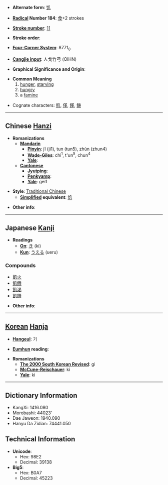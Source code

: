 * '''Alternate form''': [[饥]]

* '''[[Wiktionary:Chinese radical index| Radical]] Number 184''': [[Wiktionary:Chinese radical index 食|食]]+2 strokes

* '''[[Wiktionary:Chinese total strokes index|Stroke number]]''': [[Wiktionary:Chinese total strokes index 11|11]]

* '''Stroke order''': 

* '''[[Wiktionary:Chinese four corner index|Four-Corner System]]''': 8771<sub>0</sub>

* '''[[Wiktionary:Chinese Cangjie index|Cangjie input]]''': 人戈竹弓 (OIHN)

* '''Graphical Significance and Origin''': 

* '''Common Meaning'''
*# [[hunger]], [[starve|starv]]ing
*# [[hungry]]
*# a [[famine]]

* Cognate characters: [[肌]], [[僅]], [[饉]], [[饑]]

----

== Chinese [[Hanzi]] ==

* '''Romanizations'''
** '''[[Mandarin]]'''
*** '''[[Pinyin]]''': jī (ji1), tun (tun5), zhùn (zhun4)
*** '''[[Wade-Giles]]''': chi<sup>1</sup>, t'un<sup>5</sup>, chun<sup>4</sup>
*** '''[[Yale]]''': 
** '''[[Cantonese]]'''
*** '''[[Jyutping]]''':
*** '''[[Penkyamp]]''': 
*** '''[[Yale]]''': gei1

* '''Style''': [[Traditional Chinese]] 
** '''[[Simplified Chinese|Simplified]] equivalent''': [[饥]]

* '''Other info''': 

----

== Japanese [[Kanji]] ==

* '''Readings'''
** '''[[On]]''': [[き]] (ki)
** '''[[Kun]]''': [[うえる]] (ueru)

===Compounds===
*[[飢火]]
*[[飢餓]]
*[[飢渇]]
*[[飢饉]]

* '''Other info''':  

----

== [[Korean]] [[Hanja]] ==

* '''[[Hangeul]]''': 기

* '''[[Eumhun]] reading''': 

* '''Romanizations'''
** '''[[The 2000 South Korean Revised Romanization|The 2000 South Korean Revised]]''': gi
** '''[[McCune-Reischauer]]''': ki
** '''[[Yale]]''': ki

----

== Dictionary Information ==

* KangXi: 1416.080
* Morobashi: 44023'
* Dae Jaweon: 1940.090
* Hanyu Da Zidian: 74441.050

== Technical Information ==

* '''Unicode''':
** Hex: 98E2
** Decimal: 39138
* '''Big5''':
** Hex: B0A7
** Decimal: 45223
